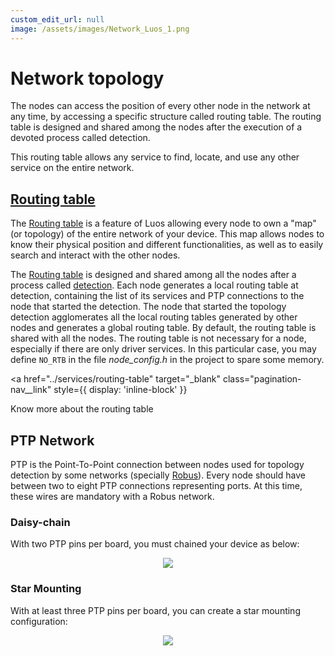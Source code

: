 ```yaml
---
custom_edit_url: null
image: /assets/images/Network_Luos_1.png
---
```



# Network topology

The nodes can access the position of every other node in the network at any time, by accessing a specific structure called routing table. The routing table is designed and shared among the nodes after the execution of a devoted process called detection.

This routing table allows any service to find, locate, and use any other service on the entire network.

## [Routing table](/docs/luos-technology/services/routing-table)

The [Routing table](/docs/luos-technology/services/routing-table) is a feature of Luos allowing every <Tooltip def={customFields.node_def}>node</Tooltip> to own a "map" (or topology) of the entire network of your device. This map allows nodes to know their physical position and different functionalities, as well as to easily search and interact with the other nodes.

The [Routing table](/docs/luos-technology/services/routing-table) is designed and shared among all the nodes after a process called [detection](/docs/luos-technology/services/routing-table). Each node generates a local routing table at detection, containing the list of its services and PTP connections to the node that started the detection. The node that started the topology detection agglomerates all the local routing tables generated by other nodes and generates a global routing table. By default, the routing table is shared with all the nodes.
The routing table is not necessary for a node, especially if there are only driver services. In this particular case, you may define `NO_RTB` in the file _node_config.h_ in the project to spare some memory.

<a
  href="../services/routing-table"
  target="_blank"
  class="pagination-nav__link"
  style={{ display: 'inline-block' }}
>
  Know more about the routing table
</a>

## PTP Network

PTP is the Point-To-Point connection between nodes used for topology detection by some networks (specially [Robus](luos-hal#robus-hal)). Every node should have between two to eight PTP connections representing ports. At this time, these wires are mandatory with a Robus network.

### Daisy-chain

With two PTP pins per board, you must chained your device as below:

<div align="center">
  <Image src="assets/images/daisy_chain.svg" darkSrc="assets/images/daisy_chain_white.svg" />
</div>

### Star Mounting

With at least three PTP pins per board, you can create a star mounting configuration:

<div align="center">
  <Image src="assets/images/star_mounting.svg" darkSrc="assets/images/star_mounting_white.svg" />
</div>
